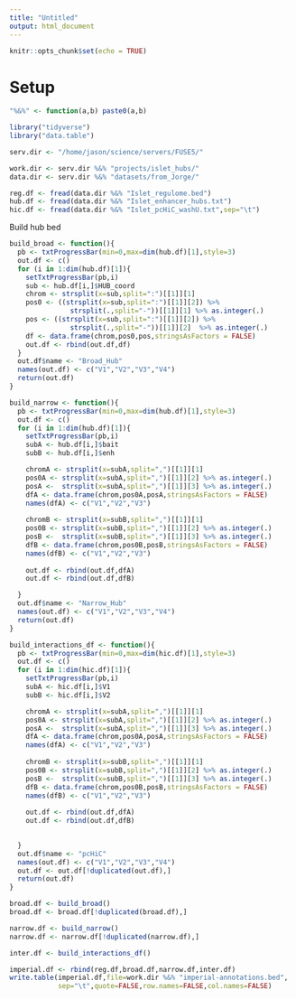 ```yaml
---
title: "Untitled"
output: html_document
---
```


```r
knitr::opts_chunk$set(echo = TRUE)
```

# Setup 

```r

"%&%" <- function(a,b) paste0(a,b)

library("tidyverse")
library("data.table")

serv.dir <- "/home/jason/science/servers/FUSE5/"

work.dir <- serv.dir %&% "projects/islet_hubs/"
data.dir <- serv.dir %&% "datasets/from_Jorge/"

```


```r

reg.df <- fread(data.dir %&% "Islet_regulome.bed")
hub.df <- fread(data.dir %&% "Islet_enhancer_hubs.txt")
hic.df <- fread(data.dir %&% "Islet_pcHiC_washU.txt",sep="\t")

```


Build hub bed 


```r

build_broad <- function(){
  pb <- txtProgressBar(min=0,max=dim(hub.df)[1],style=3)
  out.df <- c()
  for (i in 1:dim(hub.df)[1]){
    setTxtProgressBar(pb,i)
    sub <- hub.df[i,]$HUB_coord
    chrom <- strsplit(x=sub,split=":")[[1]][1]
    pos0 <- ((strsplit(x=sub,split=":")[[1]][2]) %>% 
               strsplit(.,split="-"))[[1]][1] %>% as.integer(.)
    pos <- ((strsplit(x=sub,split=":")[[1]][2]) %>% 
               strsplit(.,split="-"))[[1]][2]  %>% as.integer(.)
    df <- data.frame(chrom,pos0,pos,stringsAsFactors = FALSE)
    out.df <- rbind(out.df,df)
  }
  out.df$name <- "Broad_Hub"
  names(out.df) <- c("V1","V2","V3","V4")
  return(out.df)
}

build_narrow <- function(){
  pb <- txtProgressBar(min=0,max=dim(hub.df)[1],style=3)
  out.df <- c()
  for (i in 1:dim(hub.df)[1]){
    setTxtProgressBar(pb,i)
    subA <- hub.df[i,]$bait
    subB <- hub.df[i,]$enh

    chromA <- strsplit(x=subA,split=",")[[1]][1]
    pos0A <- strsplit(x=subA,split=",")[[1]][2] %>% as.integer(.)
    posA <-  strsplit(x=subA,split=",")[[1]][3] %>% as.integer(.)
    dfA <- data.frame(chrom,pos0A,posA,stringsAsFactors = FALSE)
    names(dfA) <- c("V1","V2","V3")
    
    chromB <- strsplit(x=subB,split=",")[[1]][1]
    pos0B <- strsplit(x=subB,split=",")[[1]][2] %>% as.integer(.)
    posB <-  strsplit(x=subB,split=",")[[1]][3] %>% as.integer(.)
    dfB <- data.frame(chrom,pos0B,posB,stringsAsFactors = FALSE)
    names(dfB) <- c("V1","V2","V3")
    
    out.df <- rbind(out.df,dfA)
    out.df <- rbind(out.df,dfB)

  }
  out.df$name <- "Narrow_Hub"
  names(out.df) <- c("V1","V2","V3","V4")
  return(out.df)
}

build_interactions_df <- function(){
  pb <- txtProgressBar(min=0,max=dim(hic.df)[1],style=3)
  out.df <- c()
  for (i in 1:dim(hic.df)[1]){
    setTxtProgressBar(pb,i)
    subA <- hic.df[i,]$V1
    subB <- hic.df[i,]$V2

    chromA <- strsplit(x=subA,split=",")[[1]][1]
    pos0A <- strsplit(x=subA,split=",")[[1]][2] %>% as.integer(.)
    posA <-  strsplit(x=subA,split=",")[[1]][3] %>% as.integer(.)
    dfA <- data.frame(chrom,pos0A,posA,stringsAsFactors = FALSE)
    names(dfA) <- c("V1","V2","V3")
    
    chromB <- strsplit(x=subB,split=",")[[1]][1]
    pos0B <- strsplit(x=subB,split=",")[[1]][2] %>% as.integer(.)
    posB <-  strsplit(x=subB,split=",")[[1]][3] %>% as.integer(.)
    dfB <- data.frame(chrom,pos0B,posB,stringsAsFactors = FALSE)
    names(dfB) <- c("V1","V2","V3")
    
    out.df <- rbind(out.df,dfA)
    out.df <- rbind(out.df,dfB)
    

  }
  out.df$name <- "pcHiC"
  names(out.df) <- c("V1","V2","V3","V4")
  out.df <- out.df[!duplicated(out.df),]
  return(out.df)  
}

```


```r

broad.df <- build_broad()
broad.df <- broad.df[!duplicated(broad.df),]

narrow.df <- build_narrow()
narrow.df <- narrow.df[!duplicated(narrow.df),] 

inter.df <- build_interactions_df()

```


```r

imperial.df <- rbind(reg.df,broad.df,narrow.df,inter.df)
write.table(imperial.df,file=work.dir %&% "imperial-annotations.bed",
            sep="\t",quote=FALSE,row.names=FALSE,col.names=FALSE)

```

